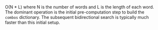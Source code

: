 O(N * L)
    where N is the number of words and L is the length of each word. The dominant operation is the initial pre-computation step to build the `combos` dictionary. The subsequent bidirectional search is typically much faster than this initial setup.